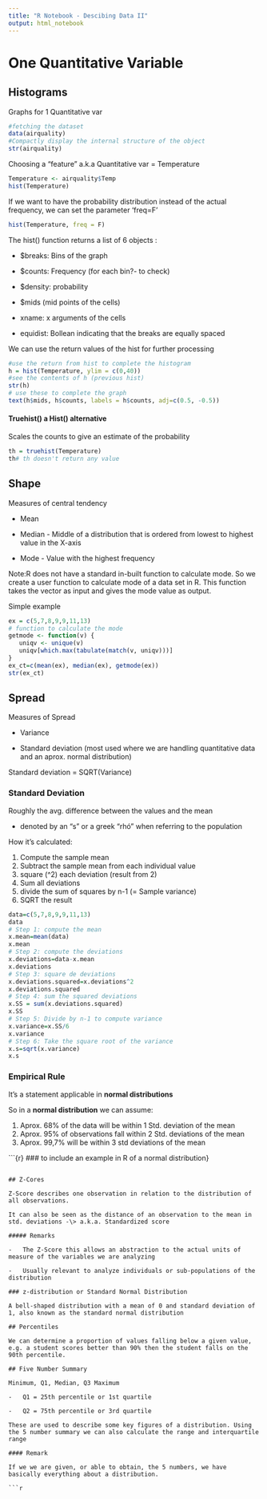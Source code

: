 ```yaml
---
title: "R Notebook - Descibing Data II"
output: html_notebook
---
```


# One Quantitative Variable

## Histograms

Graphs for 1 Quantitative var

```r
#fetching the dataset
data(airquality)
#Compactly display the internal structure of the object
str(airquality)

```

Choosing a "feature" a.k.a Quantitative var = Temperature

```r
Temperature <- airquality$Temp
hist(Temperature)

```

If we want to have the probability distribution instead of the actual frequency, we can set the parameter 'freq=F'

```r
hist(Temperature, freq = F)
```

The hist() function returns a list of 6 objects :

-   \$breaks: Bins of the graph

-   \$counts: Frequency (for each bin?- to check)

-   \$density: probability

-   \$mids (mid points of the cells)

-   xname: x arguments of the cells

-   equidist: Bollean indicating that the breaks are equally spaced

We can use the return values of the hist for further processing

```r
#use the return from hist to complete the histogram
h = hist(Temperature, ylim = c(0,40))
#see the contents of h (previous hist)
str(h)
# use these to complete the graph
text(h$mids, h$counts, labels = h$counts, adj=c(0.5, -0.5))

```

#### Truehist() a Hist() alternative

Scales the counts to give an estimate of the probability

```r
th = truehist(Temperature)
th# th doesn't return any value
```

## Shape

Measures of central tendency

-   Mean

-   Median - Middle of a distribution that is ordered from lowest to highest value in the X-axis

-   Mode - Value with the highest frequency

Note:R does not have a standard in-built function to calculate mode. So we create a user function to calculate mode of a data set in R. This function takes the vector as input and gives the mode value as output.

Simple example

```r
ex = c(5,7,8,9,9,11,13)
# function to calculate the mode
getmode <- function(v) {
   uniqv <- unique(v)
   uniqv[which.max(tabulate(match(v, uniqv)))]
}
ex_ct=c(mean(ex), median(ex), getmode(ex))
str(ex_ct)
```

## Spread

Measures of Spread

-   Variance

-   Standard deviation (most used where we are handling quantitative data and an aprox. normal distribution)

Standard deviation = SQRT(Variance)

### Standard Deviation

Roughly the avg. difference between the values and the mean

-   denoted by an "s" or a greek "rhó" when referring to the population

How it's calculated:

1.  Compute the sample mean
2.  Subtract the sample mean from each individual value
3.  square (\^2) each deviation (result from 2)
4.  Sum all deviations
5.  divide the sum of squares by n-1 (= Sample variance)
6.  SQRT the result

```r
data=c(5,7,8,9,9,11,13) 
data
# Step 1: compute the mean 
x.mean=mean(data)
x.mean
# Step 2: compute the deviations 
x.deviations=data-x.mean 
x.deviations
# Step 3: square de deviations 
x.deviations.squared=x.deviations^2
x.deviations.squared
# Step 4: sum the squared deviations 
x.SS = sum(x.deviations.squared) 
x.SS
# Step 5: Divide by n-1 to compute variance 
x.variance=x.SS/6
x.variance
# Step 6: Take the square root of the variance 
x.s=sqrt(x.variance)
x.s
```

### Empirical Rule

It's a statement applicable in **normal distributions**

So in a **normal distribution** we can assume:

1.  Aprox. 68% of the data will be within 1 Std. deviation of the mean
2.  Aprox. 95% of observations fall within 2 Std. deviations of the mean
3.  Aprox. 99,7% will be within 3 std deviations of the mean

```{r} ### to include an example in R of a normal distribution}

```

## Z-Cores

Z-Score describes one observation in relation to the distribution of all observations.

It can also be seen as the distance of an observation to the mean in std. deviations -\> a.k.a. Standardized score

##### Remarks

-   The Z-Score this allows an abstraction to the actual units of measure of the variables we are analyzing

-   Usually relevant to analyze individuals or sub-populations of the distribution

### z-distribution or Standard Normal Distribution

A bell-shaped distribution with a mean of 0 and standard deviation of 1, also known as the standard normal distribution

## Percentiles

We can determine a proportion of values falling below a given value, e.g. a student scores better than 90% then the student falls on the 90th percentile.

## Five Number Summary

Minimum, Q1, Median, Q3 Maximum

-   Q1 = 25th percentile or 1st quartile

-   Q2 = 75th percentile or 3rd quartile

These are used to describe some key figures of a distribution. Using the 5 number summary we can also calculate the range and interquartile range

#### Remark

If we we are given, or able to obtain, the 5 numbers, we have basically everything about a distribution.

```r

```
